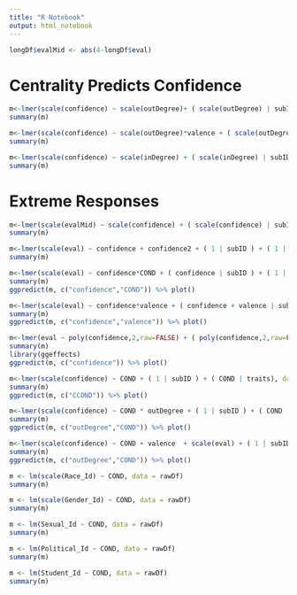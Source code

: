 ```yaml
---
title: "R Notebook"
output: html_notebook
---
```


```r
longDf$evalMid <- abs(4-longDf$eval)
```

# Centrality Predicts Confidence

```r
m<-lmer(scale(confidence) ~ scale(outDegree)+ ( scale(outDegree) | subID ) + ( 1 | traits), data=longDf)
summary(m)

m<-lmer(scale(confidence) ~ scale(outDegree)*valence + ( scale(outDegree)*valence | subID ) + ( 1 | traits), data=longDf)
summary(m)

m<-lmer(scale(confidence) ~ scale(inDegree) + ( scale(inDegree) | subID ) + ( 1 | traits), data=longDf)
summary(m)
```

# Extreme Responses

```r
m<-lmer(scale(evalMid) ~ scale(confidence) + ( scale(confidence) | subID ) + ( 1 | traits), data=longDf)
summary(m)
```



```r
m<-lmer(scale(eval) ~ confidence + confidence2 + ( 1 | subID ) + ( 1 | traits), data=longDf)
summary(m)

m<-lmer(scale(eval) ~ confidence*COND + ( confidence | subID ) + ( 1 | traits), data=longDf)
summary(m)
ggpredict(m, c("confidence","COND")) %>% plot()

m<-lmer(scale(eval) ~ confidence*valence + ( confidence + valence | subID ) + ( 1 | traits), data=longDf)
summary(m)
ggpredict(m, c("confidence","valence")) %>% plot()

m<-lmer(eval ~ poly(confidence,2,raw=FALSE) + ( poly(confidence,2,raw=FALSE) | subID ) + ( 1 | traits), data=longDf)
summary(m)
library(ggeffects)
ggpredict(m, c("confidence")) %>% plot()
```

```r
m<-lmer(scale(confidence) ~ COND + ( 1 | subID ) + ( COND | traits), data=longDf)
summary(m)
ggpredict(m, c("CCOND")) %>% plot()

m<-lmer(scale(confidence) ~ COND * outDegree + ( 1 | subID ) + ( COND | traits), data=longDf)
summary(m)
ggpredict(m, c("outDegree","COND")) %>% plot()
```

```r
m<-lmer(scale(confidence) ~ COND + valence  + scale(eval) + ( 1 | subID ) + ( COND | traits), data=longDf)
summary(m)
ggpredict(m, c("outDegree","COND")) %>% plot()
```


```r
m <- lm(scale(Race_Id) ~ COND, data = rawDf)
summary(m)

m <- lm(scale(Gender_Id) ~ COND, data = rawDf)
summary(m)

m <- lm(Sexual_Id ~ COND, data = rawDf)
summary(m)

m <- lm(Political_Id ~ COND, data = rawDf)
summary(m)

m <- lm(Student_Id ~ COND, data = rawDf)
summary(m)
```

